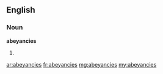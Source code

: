 ==English==
===Noun===
'''abeyancies'''
#{{plural of|abeyancy}}

[[ar:abeyancies]]
[[fr:abeyancies]]
[[mg:abeyancies]]
[[my:abeyancies]]